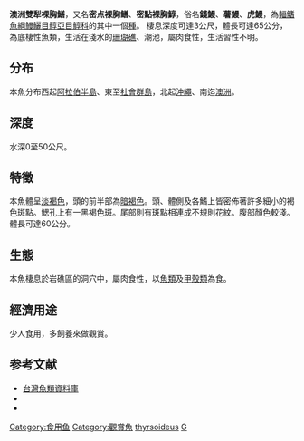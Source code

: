 {{Speciesbox 
| image = White eyed moray eel.jpg
| status = LC
| status_system = IUCN3.1
| taxon = Gymnothorax thyrsoideus
| authority =  [[Richardson|Richardson]], 1845
}}

'''澳洲雙犁裸胸鱔'''，又名'''密点裸胸鳝'''、'''密點裸胸鯙'''，俗名'''錢鰻'''、'''薯鰻'''、'''虎鰻'''，為[[輻鰭魚綱|輻鰭魚綱]][[鰻鱺目|鰻鱺目]][[鯙亞目|鯙亞目]][[鯙科|鯙科]]的其中一個[[種|種]]。
棲息深度可達3公尺，體長可達65公分，為底棲性魚類，生活在淺水的[[珊瑚礁|珊瑚礁]]、潮池，屬肉食性，生活習性不明。

==分布==
本魚分布西起[[阿拉伯半島|阿拉伯半島]]、東至[[社會群島|社會群島]]，北起[[沖繩|沖繩]]、南迄[[澳洲|澳洲]]。

==深度==
水深0至50公尺。

==特徵==
本魚體呈[[淡褐色|淡褐色]]，頭的前半部為[[暗褐色|暗褐色]]。頭、體側及各鰭上皆密佈著許多細小的褐色斑點。鰓孔上有一黑褐色斑。尾部則有斑點相連成不規則花紋。腹部顏色較淺。
體長可達60公分。

==生態==
本魚棲息於岩礁區的洞穴中，屬肉食性，以[[魚類|魚類]]及[[甲殼類|甲殼類]]為食。

==經濟用途==
少人食用，多飼養來做觀賞。

==参考文献==
*[http://fishdb.sinica.edu.tw/ 台灣魚類資料庫] {{Wayback|url=http://fishdb.sinica.edu.tw/ |date=20080410000437 }}
*{{FishBase_species|genus=Gymnothorax|species=thyrsoideus|year=2012|month=10}}
* {{TaiBNET| zh=密點裸胸鯙 | id=380776 | binomial=Gymnothorax thyrsoideus | authority=Richardson, 1845 | var= | accessdate=2013-01-24}}
{{Taxonbar|from=Q949620}}

[[Category:食用鱼|Category:食用鱼]]
[[Category:觀賞魚|Category:觀賞魚]]
[[Category:裸胸鱔屬|thyrsoideus]]
[[Category:1845年描述的魚類|G]]